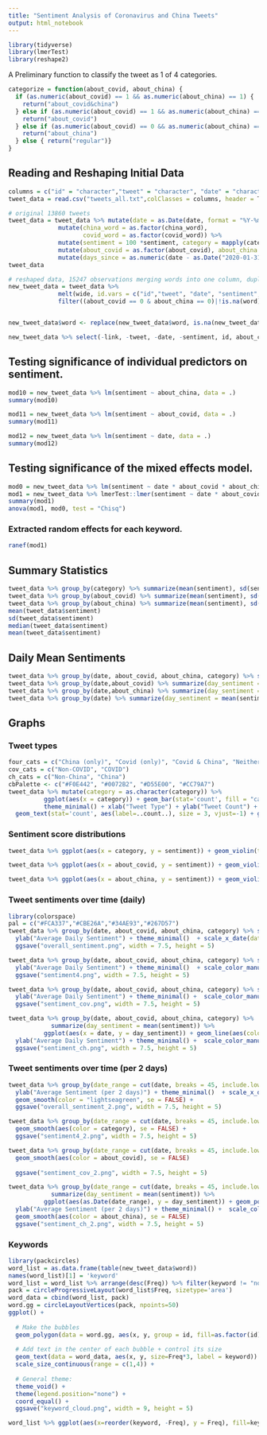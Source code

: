 ```yaml
---
title: "Sentiment Analysis of Coronavirus and China Tweets"
output: html_notebook
---
```

```r
library(tidyverse)
library(lmerTest)
library(reshape2)
```

A Preliminary function to classify the tweet as 1 of 4 categories.

```r
categorize = function(about_covid, about_china) {
  if (as.numeric(about_covid) == 1 && as.numeric(about_china) == 1) {
    return("about_covid&china")
  } else if (as.numeric(about_covid) == 1 && as.numeric(about_china) == 0) {
    return("about_covid")
  } else if (as.numeric(about_covid) == 0 && as.numeric(about_china) == 1) {
    return("about_china")
  } else { return("regular")}
}

```



## Reading and Reshaping Initial Data


```r
columns = c("id" = "character","tweet" = "character", "date" = "character", "sentiment" = "numeric", "about_covid" = "numeric", "covid_word" = "character", "about_china" = "numeric", "china_word" = "character", "link" = "character")
tweet_data = read.csv("tweets_all.txt",colClasses = columns, header = T, sep="\t",  encoding="UTF-8")

# original 13860 tweets
tweet_data = tweet_data %>% mutate(date = as.Date(date, format = "%Y-%m-%d")) %>%
              mutate(china_word = as.factor(china_word), 
                     covid_word = as.factor(covid_word)) %>%
              mutate(sentiment = 100 *sentiment, category = mapply(categorize, about_covid, about_china)) %>%
              mutate(about_covid = as.factor(about_covid), about_china = as.factor(about_china)) %>%
              mutate(days_since = as.numeric(date - as.Date("2020-01-31", format="%Y-%m-%d")))
tweet_data

# reshaped data, 15247 observations merging words into one column, duplicating entries with both a covid and china word
new_tweet_data = tweet_data %>%
              melt(wide, id.vars = c("id","tweet", "date", "sentiment", "about_covid","covid_word","about_china",  "china_word","link"), measure.vars = c("covid_word","china_word"), variable.name = "word_type", value.name = "word") %>%
              filter((about_covid == 0 & about_china == 0)|!is.na(word)) %>% subset(., !duplicated(subset(., select=c("id","tweet", "date", "sentiment", "about_covid","covid_word","about_china",  "china_word","link", "word"))))


new_tweet_data$word <- replace(new_tweet_data$word, is.na(new_tweet_data$word), "none")

new_tweet_data %>% select(-link, -tweet, -date, -sentiment, id, about_covid, about_china, covid_word, china_word, word_type, word) 

```


## Testing significance of individual predictors on sentiment.

```r
mod10 = new_tweet_data %>% lm(sentiment ~ about_china, data = .)
summary(mod10)

mod11 = new_tweet_data %>% lm(sentiment ~ about_covid, data = .)
summary(mod11)

mod12 = new_tweet_data %>% lm(sentiment ~ date, data = .)
summary(mod12)

```


## Testing significance of the mixed effects model.

```r
mod0 = new_tweet_data %>% lm(sentiment ~ date * about_covid * about_china, data = .)
mod1 = new_tweet_data %>% lmerTest::lmer(sentiment ~ date * about_covid * about_china + (1|word) , data = .)
summary(mod1)
anova(mod1, mod0, test = "Chisq")


```


### Extracted random effects for each keyword.
```r
ranef(mod1)
```


## Summary Statistics

```r
tweet_data %>% group_by(category) %>% summarize(mean(sentiment), sd(sentiment), median(sentiment), IQR(sentiment))
tweet_data %>% group_by(about_covid) %>% summarize(mean(sentiment), sd(sentiment), median(sentiment), IQR(sentiment))
tweet_data %>% group_by(about_china) %>% summarize(mean(sentiment), sd(sentiment), median(sentiment), IQR(sentiment))
mean(tweet_data$sentiment)
sd(tweet_data$sentiment)
median(tweet_data$sentiment)
mean(tweet_data$sentiment)
```


## Daily Mean Sentiments

```r
tweet_data %>% group_by(date, about_covid, about_china, category) %>% summarize(day_sentiment = mean(sentiment))
tweet_data %>% group_by(date,about_covid) %>% summarize(day_sentiment = mean(sentiment))
tweet_data %>% group_by(date,about_china) %>% summarize(day_sentiment = mean(sentiment))
tweet_data %>% group_by(date) %>% summarize(day_sentiment = mean(sentiment))
```



## Graphs


### Tweet types

```r
four_cats = c("China (only)", "Covid (only)", "Covid & China", "Neither")
cov_cats = c("Non-COVID", "COVID")
ch_cats = c("Non-China", "China")
cbPalette <- c("#F0E442", "#0072B2", "#D55E00", "#CC79A7")
tweet_data %>% mutate(category = as.character(category)) %>% 
          ggplot(aes(x = category)) + geom_bar(stat='count', fill = "cadetblue2", alpha = 0.8) + 
          theme_minimal() + xlab("Tweet Type") + ylab("Tweet Count") + ggtitle("Tweet Type Breakdown") +   scale_y_continuous(breaks=seq(0,7000,1000)) + scale_x_discrete(labels=four_cats) +
  geom_text(stat='count', aes(label=..count..), size = 3, vjust=-1) + ggsave("tweet_types.png", width = 5, height = 5)
```



### Sentiment score distributions

```r

tweet_data %>% ggplot(aes(x = category, y = sentiment)) + geom_violin(trim = FALSE, draw_quantiles = TRUE,aes(fill = category), alpha = 0.8) + xlab("Tweet Type") + ylab("Sentiment") + scale_fill_discrete(name = "Tweet Type", labels = four_cats) + scale_x_discrete(labels=four_cats) + ggtitle("Tweet Sentiment Distribution") + theme_minimal() + ggsave("violin4.png", width = 5, height = 5)

tweet_data %>% ggplot(aes(x = about_covid, y = sentiment)) + geom_violin(trim = FALSE, aes(fill = about_covid), alpha = 0.8) + xlab("Tweet Type") + ylab("Sentiment") + scale_fill_discrete(name = "Tweet Type", labels = cov_cats) + scale_x_discrete(labels=cov_cats) + ggtitle("COVID-19-Related Tweet Sentiment Distribution") + theme_minimal() + ggsave("violin_cov.png", width = 5, height = 5)

tweet_data %>% ggplot(aes(x = about_china, y = sentiment)) + geom_violin(trim = FALSE, aes(fill = about_china), alpha = 0.8) + xlab("Tweet Type") + ylab("Sentiment") + scale_fill_discrete(name = "Tweet Type", labels = ch_cats) + scale_x_discrete(labels=ch_cats) + ggtitle("China-Related Tweet Sentiment Distribution") + theme_minimal() + ggsave("violin_ch.png", width = 5, height = 5)

```


### Tweet sentiments over time (daily)

```r
library(colorspace)
pal = c("#FCA337","#CBE26A","#34AE93","#267D57")
tweet_data %>% group_by(date, about_covid, about_china, category) %>% summarize(day_sentiment = mean(sentiment))  %>% ggplot(aes(x = date, y = day_sentiment)) + geom_line(color = "lightseagreen") + ggtitle("Average Daily Sentiment of Tweets") + xlab("2020") + 
  ylab("Average Daily Sentiment") + theme_minimal()  + scale_x_date(date_minor_breaks = "7 days") +
  ggsave("overall_sentiment.png", width = 7.5, height = 5)

tweet_data %>% group_by(date, about_covid, about_china, category) %>% summarize(day_sentiment = mean(sentiment)) %>% ggplot(aes(x = date, y = day_sentiment)) + geom_line(aes(color = category)) + ggtitle("Average Daily Sentiment of Tweet Categories") + xlab("2020") + 
  ylab("Average Daily Sentiment") + theme_minimal()  + scale_color_manual(name = "Tweet Type", labels = four_cats, values = pal) + scale_x_date(date_minor_breaks = "7 days") +
  ggsave("sentiment4.png", width = 7.5, height = 5)

tweet_data %>% group_by(date, about_covid, about_china, category) %>% summarize(day_sentiment = mean(sentiment)) %>% ggplot(aes(x = date, y = day_sentiment)) + geom_line(aes(color = about_covid)) + ggtitle("Average Daily Sentiment of COVID-19-Related Tweets") + xlab("2020") + 
  ylab("Average Daily Sentiment") + theme_minimal() +  scale_color_manual(name = "Tweet Type", labels = cov_cats, values = c("#75C4B1", "#F88DA6")) + scale_x_date(date_minor_breaks = "7 days") +
  ggsave("sentiment_cov.png", width = 7.5, height = 5)

tweet_data %>% group_by(date, about_covid, about_china, category) %>% 
            summarize(day_sentiment = mean(sentiment)) %>% 
          ggplot(aes(x = date, y = day_sentiment)) + geom_line(aes(color = about_china)) +  ggtitle("Average Daily Sentiment of China-Related Tweets") + xlab("2020") + 
  ylab("Average Daily Sentiment") + theme_minimal() +  scale_color_manual(name = "Tweet Type", labels = ch_cats, values = c("#75C4B1", "#F88DA6")) + scale_x_date(date_minor_breaks = "7 days") +
  ggsave("sentiment_ch.png", width = 7.5, height = 5)
```


### Tweet sentiments over time (per 2 days)

```r


tweet_data %>% group_by(date_range = cut(date, breaks = 45, include.lowest=TRUE), about_covid, about_china, category) %>% summarize(day_sentiment = mean(sentiment))  %>% ggplot(aes(x = as.Date(date_range), y = day_sentiment)) + geom_point(color = "lightseagreen") + ggtitle("Average Sentiment of Tweets") + xlab("2020") + 
  ylab("Average Sentiment (per 2 days)") + theme_minimal()  + scale_x_date(date_minor_breaks = "7 days")  +
  geom_smooth(color = "lightseagreen", se = FALSE) +
  ggsave("overall_sentiment_2.png", width = 7.5, height = 5) 

tweet_data %>% group_by(date_range = cut(date, breaks = 45, include.lowest=TRUE), about_covid, about_china, category) %>% summarize(day_sentiment = mean(sentiment)) %>% ggplot(aes(as.Date(date_range), y = day_sentiment)) + geom_point(aes(color = category)) + ggtitle("Average Sentiment of Tweet Categories") + xlab("2020") + ylab("Average Sentiment (per 2 days)") + theme_minimal()  + scale_color_manual(name = "Tweet Type", labels = four_cats, values = pal) + scale_x_date(date_minor_breaks = "7 days")  +
  geom_smooth(aes(color = category), se = FALSE) +
  ggsave("sentiment4_2.png", width = 7.5, height = 5)

tweet_data %>% group_by(date_range = cut(date, breaks = 45, include.lowest=TRUE), about_covid, about_china, category) %>% summarize(day_sentiment = mean(sentiment)) %>% ggplot(aes(as.Date(date_range), y = day_sentiment)) + geom_point(aes(color = about_covid)) + ggtitle("Average Sentiment of COVID-19-Related Tweets") + xlab("2020") +  ylab("Average Sentiment (per 2 days)") + theme_minimal() +  scale_color_manual(name = "Tweet Type", labels = cov_cats, values = c("#75C4B1", "#F88DA6")) + scale_x_date(date_minor_breaks = "7 days")  +
  geom_smooth(aes(color = about_covid), se = FALSE)
  
  ggsave("sentiment_cov_2.png", width = 7.5, height = 5)

tweet_data %>% group_by(date_range = cut(date, breaks = 45, include.lowest=TRUE), about_covid, about_china, category) %>% 
            summarize(day_sentiment = mean(sentiment)) %>% 
          ggplot(aes(as.Date(date_range), y = day_sentiment)) + geom_point(aes(color = about_china)) +  ggtitle("Average Sentiment of China-Related Tweets") + xlab("2020") + 
  ylab("Average Sentiment (per 2 days)") + theme_minimal() +  scale_color_manual(name = "Tweet Type", labels = ch_cats, values = c("#75C4B1", "#F88DA6")) + scale_x_date(date_minor_breaks = "7 days") +
  geom_smooth(aes(color = about_china), se = FALSE)
  ggsave("sentiment_ch_2.png", width = 7.5, height = 5)
```


### Keywords

```r
library(packcircles)
word_list = as.data.frame(table(new_tweet_data$word))
names(word_list)[1] = 'keyword'
word_list = word_list %>% arrange(desc(Freq)) %>% filter(keyword != "none")
pack = circleProgressiveLayout(word_list$Freq, sizetype='area')
word_data = cbind(word_list, pack)
word.gg = circleLayoutVertices(pack, npoints=50)
ggplot() + 
  
  # Make the bubbles
  geom_polygon(data = word.gg, aes(x, y, group = id, fill=as.factor(id)), colour = "black", alpha = 0.6) +
  
  # Add text in the center of each bubble + control its size
  geom_text(data = word_data, aes(x, y, size=Freq*3, label = keyword)) +
  scale_size_continuous(range = c(1,4)) +
  
  # General theme:
  theme_void() + 
  theme(legend.position="none") +
  coord_equal() +
  ggsave("keyword_cloud.png", width = 9, height = 5)

word_list %>% ggplot(aes(x=reorder(keyword, -Freq), y = Freq), fill=keyword) + geom_bar(stat='identity', fill = "#F2A37E", alpha = 0.8) + geom_text(aes(label=Freq), size = 2.5, vjust=-1) + scale_y_continuous(breaks = seq(0, 4000, 500)) + ggsave("keyword_bargraph.png", width = 8, height = 5) + scale_color_gradient(high = "#F2A37E", low = "#F06D30") + theme_minimal() +  theme(axis.text.x=element_text(angle=90,hjust=1,vjust=0.5)) + ggtitle("COVID-19/China Keywords") + xlab("Keyword") + ylab("Frequency") + ggsave("keyword_bar.png", width = 8, height = 5)

```





